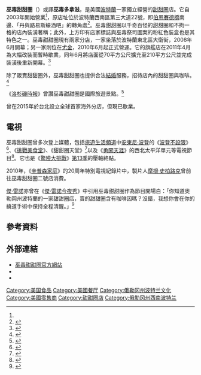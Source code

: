 {{Expand|time=2017-01-23}}
{{Infobox Restaurant
| name              = 巫毒甜甜圈
| image             = Line in front of Voodoo Doughtnut.jpg
| image_width       = 250px
| image_caption     = 巫毒甜甜圈店前的排隊人潮
| slogan            = "The Magic is in the Hole"
| logo              = 
| logo_width        = 
| established       = 2003年
| current-owner     = 特雷斯·夏儂<br/>肯尼思·波格森（貓爸）<ref name="about"/><ref name="wweek">{{cite web |author=Whitney Hawk |url=http://wweek.com/wwire/?p=12011 |title=Voodoo Child: A peek at Voodoo Doughnut Too |work=''Willamette Week'' |date=2008-05-22 |accessdate=2011-09-04 |deadurl=yes |archiveurl=https://web.archive.org/web/20081007054109/http://wweek.com/wwire/?p=12011 |archivedate=2008-10-07 }}</ref>
| head-chef         = 
| food-type         = [[甜甜圈|甜甜圈]]
| dress-code        = 便服
| rating            = 
| street-address    = 西南區第三大道22號<br/>{{coord|45.522558|-122.673447| type:landmark_region:US| display=inline,title}}
| city              = [[波特蘭_(奧勒岡州)|波特蘭]]
| state             = [[奧勒岡州|奧勒岡州]]
| zip               = 
| country           = {{USA}}
| other-locations   = Voodoo Doughnut Too<br/>波特蘭東北區大衛街1501號<p>Voodoo Doughnut Three<br/>奧勒岡州尤金東區百老匯街20號
| other-information = 
| website           = {{URL|http://www.voodoodoughnut.com/}}
}}
'''巫毒甜甜圈'''（{{lang-en|Voodoo Doughnut}}）或譯'''巫毒多拿滋'''，是美國[[波特蘭_(奧勒岡州)|波特蘭]]一家獨立經營的[[甜甜圈|甜甜圈]]店。它自2003年開始營業<ref name="lat" />，原店址位於波特蘭西南區第三大道22號，即[[伯恩賽德橋|伯恩賽德橋]]南邊、「丹與路易斯蠔酒吧」的轉角處<ref name="about">{{cite web |url=http://voodoodoughnut.com/about.php |title=About Voodoo Doughnut |work=voodoodoughnut.com |date= |accessdate=2011-09-04 |archive-url=https://web.archive.org/web/20081120123120/http://voodoodoughnut.com/about.php |archive-date=2008-11-20 |dead-url=yes }}</ref>。巫毒甜甜圈以千奇百怪的甜甜圈和不拘一格的店內裝潢著稱；此外，上方印有店家標誌與巫毒祭司圖案的粉紅色裝盒也是其特色之一。巫毒甜甜圈現有兩家分店，一家坐落於波特蘭東北區大衛街，2008年6月開幕；另一家則位在[[尤金_(俄勒岡州)|尤金]]，2010年6月起正式營運。它的旗艦店在2011年4月為大幅改裝而暫時歇業，同年6月將店面從70平方公尺擴充至210平方公尺並完成裝潢後重新開幕。<ref>{{cite web |author=Anne Saker |url=http://www.oregonlive.com/portland/index.ssf/2011/04/voodoo_doughnuts_to_close_down.html |title=Voodoo Doughnut to Close Downtown Store for Renovation, Expansion |work=''The Oregonian'' |date=2011-04-14 |accessdate=2011-09-04 |archive-date=2014-09-03 |archive-url=https://web.archive.org/web/20140903000605/http://www.oregonlive.com/portland/index.ssf/2011/04/voodoo_doughnuts_to_close_down.html |dead-url=no }}</ref>

除了販賣甜甜圈外，巫毒甜甜圈也提供合法[[結婚|結婚]]服務，招待店內的甜甜圈與咖啡。<ref>{{cite web |url=http://www.voodoodoughnut.com/weddings.php |title=Weddings |work=voodoodoughnut.com |date= |accessdate=2011-09-04 |archive-url=https://web.archive.org/web/20081120123642/http://voodoodoughnut.com/weddings.php |archive-date=2008-11-20 |dead-url=yes }}</ref>

《[[洛杉磯時報|洛杉磯時報]]》曾讚巫毒甜甜圈是國際旅遊景點。<ref name="lat">{{cite news |url=http://www.latimes.com/news/nationworld/nation/la-na-hometown-portland-20110220,0,1346438.story |title=Voodoo Doughnuts: In Portland, Ore., nothing says commitment like a Voodoo Doughnut |last=Sewell |first=Abby |date=2011-02-20 |work=''[[洛杉磯時報|Los Angeles Times]]'' |accessdate=2011-02-20 |archive-date=2011-03-03 |archive-url=https://web.archive.org/web/20110303052957/http://www.latimes.com/news/nationworld/nation/la-na-hometown-portland-20110220,0,1346438.story |dead-url=no }}</ref>

曾在2015年於台北設立全球首家海外分店，但現已歇業。

== 電視 ==
巫毒甜甜圈曾多次登上媒體，包括[[旅遊生活頻道|旅遊生活頻道]]中[[安東尼·波登|安東尼·波登]]的《[[波登不設限|波登不設限]]》<ref>{{cite web |url=http://www.seriouseats.com/2008/06/in-videos-anthony-bourdain-visits-voodoo-doughnut-portland-oregon.html |title=In Videos: Anthony Bourdain Visits Voodoo Doughnut in Portland, Oregon |author=Robyn Lee |work=Seriou Eat |date=2008-06-06 |accessdate=2011-09-04 |archive-date=2020-09-30 |archive-url=https://web.archive.org/web/20200930182544/https://www.seriouseats.com/2008/06/in-videos-anthony-bourdain-visits-voodoo-doughnut-portland-oregon.html |dead-url=no }}</ref>、《[[挑戰美食堂|挑戰美食堂]]》、《甜甜圈天堂》<ref>{{cite web |url=http://www.travelchannel.com/Places_Trips/Travel_Ideas/Food_And_Drink/Food/Donut_Paradise |title=Donut Paradise: The Ultimate Deep-Fried Treat |author=Laurel D'Agenais |work=Travel Channel |accessdate=2011-09-04 |archive-date=2011-11-08 |archive-url=https://web.archive.org/web/20111108222617/http://www.travelchannel.com/Places_Trips/Travel_Ideas/Food_And_Drink/Food/Donut_Paradise |dead-url=no }}</ref>以及《[[勇闖天涯|勇闖天涯]]》的西北太平洋單元等電視節目<ref>{{cite web |url=http://www.pilotguides.com/tv_shows/globe_trekker/shows/north_america/pacific_northwest.php |title=Globe Trekker TV Shows: Pacific Northwest |author=Sami Sabiti |work=Pilot Guides |accessdate=2011-09-04 |deadurl=yes |archiveurl=https://web.archive.org/web/20071023222930/http://www.pilotguides.com/tv_shows/globe_trekker/shows/north_america/pacific_northwest.php |archivedate=2007-10-23 }}</ref>。它也是《[[驚險大挑戰|驚險大挑戰]]》[[驚險大挑戰13|第13季]]的壓軸終點。

2010年，《[[辛普森家庭|辛普森家庭]]》的20周年特別電視紀錄片中，製片人[[摩根·史柏路克|摩根·史柏路克]]曾前往巫毒甜甜圈二號店消費。

[[傑·雷諾|傑·雷諾]]亦曾在《[[傑·雷諾今夜秀|傑·雷諾今夜秀]]》中引用巫毒甜甜圈作為節目開場白：「你知道奧勒岡州波特蘭的一家甜甜圈店，賣的甜甜圈含有咖啡因嗎？沒錯，我想你會在你的繞道手術中保持全程清醒。」<ref>{{cite news|title=DEPT. OF FOREIGN AFFAIRS|last=Nicholas|first=Jonathan|date=2004-01-05|work=The Oregonian|pages=D01|accessdate=13 March 2010}}</ref>

== 參考資料 ==
{{reflist}}

== 外部連結 ==
{{Commons category|Voodoo Doughnut}}
* [http://www.voodoodoughnut.com/ 巫毒甜甜圈官方網站] {{Wayback|url=http://www.voodoodoughnut.com/ |date=20210314181209 }}
* {{MySpace|the_magic_is_in_the_hole|Voodoo Doughnut}}
* {{MySpace|voodoodoughnuttwo|Voodoo Doughnut Too}}

{{甜甜圈}}

[[Category:美国食品|Category:美国食品]]
[[Category:美國餐厅|Category:美國餐厅]]
[[Category:俄勒冈州波特兰文化|Category:俄勒冈州波特兰文化]]
[[Category:美國零售商|Category:美國零售商]]
[[Category:甜甜圈店|Category:甜甜圈店]]
[[Category:俄勒冈州西南波特兰|Category:俄勒冈州西南波特兰]]